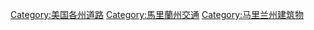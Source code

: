 [[Category:美国各州道路|Category:美国各州道路]]
[[Category:馬里蘭州交通|Category:馬里蘭州交通]]
[[Category:马里兰州建筑物|Category:马里兰州建筑物]]